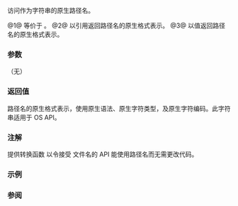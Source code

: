 {{cpp/filesystem/path/title|c_str|native|operator string_type()}}
{{cpp/filesystem/path/navbar}}
{{dcl begin}}
{{dcl|num=1|since=c++17|1=
const value_type* c_str() const noexcept;
}}
{{dcl|num=2|since=c++17|1=
const string_type&amp; native() const noexcept;
}}
{{dcl|num=3|since=c++17|1=
operator string_type() const;
}}
{{dcl end}}

访问作为字符串的原生路径名。

@1@ 等价于 {{c|native().c_str()}}。
@2@ 以引用返回路径名的原生格式表示。
@3@ 以值返回路径名的原生格式表示。

===参数===
（无）

===返回值===
路径名的原生格式表示，使用原生语法、原生字符类型，及原生字符编码。此字符串适用于 OS API。

===注解===
提供转换函数 {{v|3}} 以令接受 {{lc|std::basic_string}} 文件名的 API 能使用路径名而无需更改代码。

===示例===
{{cpp/filesystem/path/string_example}}

===参阅===
{{dsc begin}}
{{dsc inc|cpp/filesystem/path/dsc string}}
{{dsc inc|cpp/filesystem/path/dsc generic_string}}
{{dsc end}}

{{langlinks|de|en|es|ja|ru}}